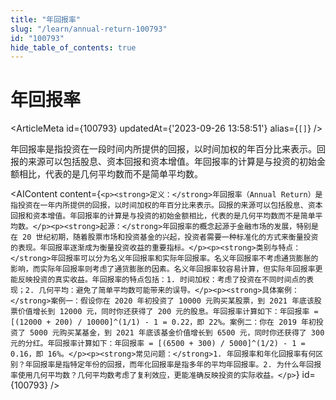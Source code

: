 ```yaml
---
title: "年回报率"
slug: "/learn/annual-return-100793"
id: "100793"
hide_table_of_contents: true
---
```



# 年回报率

<ArticleMeta id={100793} updatedAt={'2023-09-26 13:58:51'} alias={`[]`} />
<div className='border-solid border-b border-t-0 my-4 border-[var(--ifm-color-gray-300)]' />

年回报率是指投资在一段时间内所提供的回报，以时间加权的年百分比来表示。回报的来源可以包括股息、资本回报和资本增值。年回报率的计算是与投资的初始金额相比，代表的是几何平均数而不是简单平均数。

<AIContent content={`<p><strong>定义：</strong>年回报率（Annual Return）是指投资在一年内所提供的回报，以时间加权的年百分比来表示。回报的来源可以包括股息、资本回报和资本增值。年回报率的计算是与投资的初始金额相比，代表的是几何平均数而不是简单平均数。</p><p><strong>起源：</strong>年回报率的概念起源于金融市场的发展，特别是在 20 世纪初期，随着股票市场和投资基金的兴起，投资者需要一种标准化的方式来衡量投资的表现。年回报率逐渐成为衡量投资收益的重要指标。</p><p><strong>类别与特点：</strong>年回报率可以分为名义年回报率和实际年回报率。名义年回报率不考虑通货膨胀的影响，而实际年回报率则考虑了通货膨胀的因素。名义年回报率较容易计算，但实际年回报率更能反映投资的真实收益。年回报率的特点包括：1. 时间加权：考虑了投资在不同时间点的表现；2. 几何平均：避免了简单平均数可能带来的误导。</p><p><strong>具体案例：</strong>案例一：假设你在 2020 年初投资了 10000 元购买某股票，到 2021 年底该股票价值增长到 12000 元，同时你还获得了 200 元的股息。年回报率计算如下：年回报率 = [(12000 + 200) / 10000]^(1/1) - 1 = 0.22，即 22%。案例二：你在 2019 年初投资了 5000 元购买某基金，到 2021 年底该基金价值增长到 6500 元，同时你还获得了 300 元的分红。年回报率计算如下：年回报率 = [(6500 + 300) / 5000]^(1/2) - 1 = 0.16，即 16%。</p><p><strong>常见问题：</strong>1. 年回报率和年化回报率有何区别？年回报率是指特定年份的回报，而年化回报率是指多年的平均年回报率。2. 为什么年回报率使用几何平均数？几何平均数考虑了复利效应，更能准确反映投资的实际收益。</p>`} id={100793} />
